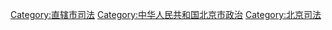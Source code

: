 [[Category:直辖市司法|Category:直辖市司法]]
[[Category:中华人民共和国北京市政治|Category:中华人民共和国北京市政治]]
[[Category:北京司法|Category:北京司法]]
